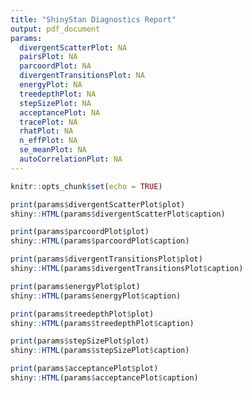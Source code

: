 ```yaml
---
title: "ShinyStan Diagnostics Report"
output: pdf_document
params:
  divergentScatterPlot: NA
  pairsPlot: NA
  parcoordPlot: NA 
  divergentTransitionsPlot: NA
  energyPlot: NA
  treedepthPlot: NA
  stepSizePlot: NA
  acceptancePlot: NA
  tracePlot: NA
  rhatPlot: NA
  n_effPlot: NA
  se_meanPlot: NA
  autoCorrelationPlot: NA
---
```


```r
knitr::opts_chunk$set(echo = TRUE)
```


<!-- ![](./wide_ensemble.png) -->

<!-- ![](./stan_logo.png) -->

```r
print(params$divergentScatterPlot$plot)
shiny::HTML(params$divergentScatterPlot$caption)
```

<!-- pairsPlot: NA -->


```r
print(params$parcoordPlot$plot)
shiny::HTML(params$parcoordPlot$caption)
```


```r
print(params$divergentTransitionsPlot$plot)
shiny::HTML(params$divergentTransitionsPlot$caption)
```


```r
print(params$energyPlot$plot)
shiny::HTML(params$energyPlot$caption)
```


```r
print(params$treedepthPlot$plot)
shiny::HTML(params$treedepthPlot$caption)
```

  
```r
print(params$stepSizePlot$plot)
shiny::HTML(params$stepSizePlot$caption)
```


```r
print(params$acceptancePlot$plot)
shiny::HTML(params$acceptancePlot$caption)
```
  
  <!-- tracePlot: NA -->
  
  <!-- rhatPlot: NA -->
  
  <!-- n_effPlot: NA -->
  
  <!-- se_meanPlot: NA -->
  
  <!-- autoCorrelationPlot: NA -->

